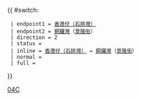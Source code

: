 {{ #switch: {{{format|}}}
  | endpoint1 = [[石排灣邨公共運輸交匯處|香港仔（石排灣）]]
  | endpoint2 = [[銅鑼灣]]（[[景隆街]]）
  | direction = 2
  | status = 
  | inline = [[石排灣邨公共運輸交匯處|香港仔（石排灣）]] ↔ [[銅鑼灣]]（[[景隆街]]）
  | normal =
  | full =
}}<noinclude>[[Category:港島專線小巴路線模板|04C]]</noinclude>